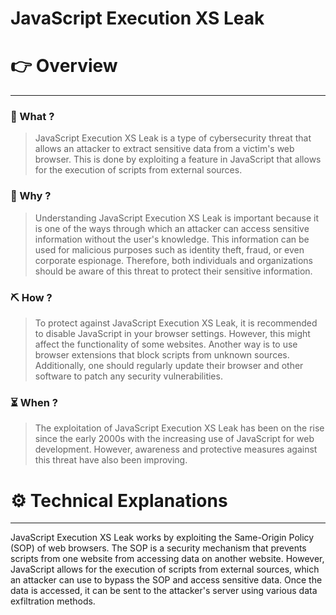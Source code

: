 # JavaScript Execution XS Leak


# 👉 Overview

---

### 👀 What ?

> JavaScript Execution XS Leak is a type of cybersecurity threat that allows an attacker to extract sensitive data from a victim's web browser. This is done by exploiting a feature in JavaScript that allows for the execution of scripts from external sources.
> 

### 🧐 Why ?

> Understanding JavaScript Execution XS Leak is important because it is one of the ways through which an attacker can access sensitive information without the user's knowledge. This information can be used for malicious purposes such as identity theft, fraud, or even corporate espionage. Therefore, both individuals and organizations should be aware of this threat to protect their sensitive information.
> 

### ⛏️ How ?

> To protect against JavaScript Execution XS Leak, it is recommended to disable JavaScript in your browser settings. However, this might affect the functionality of some websites. Another way is to use browser extensions that block scripts from unknown sources. Additionally, one should regularly update their browser and other software to patch any security vulnerabilities.
> 

### ⏳ When ?

> The exploitation of JavaScript Execution XS Leak has been on the rise since the early 2000s with the increasing use of JavaScript for web development. However, awareness and protective measures against this threat have also been improving.
> 

# ⚙️ Technical Explanations

---

JavaScript Execution XS Leak works by exploiting the Same-Origin Policy (SOP) of web browsers. The SOP is a security mechanism that prevents scripts from one website from accessing data on another website. However, JavaScript allows for the execution of scripts from external sources, which an attacker can use to bypass the SOP and access sensitive data. Once the data is accessed, it can be sent to the attacker's server using various data exfiltration methods.
